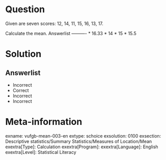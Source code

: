 Question
========
  
Given are seven scores: 12, 14, 11, 15, 16, 13, 17.

Calculate the mean. 
Answerlist
----------
* 16.33
* 14
* 15
* 15.5

Solution
========

Answerlist
----------
* Incorrect
* Correct
* Incorrect
* Incorrect

Meta-information
================
exname: vufgb-mean-003-en
extype: schoice
exsolution: 0100
exsection: Descriptive statistics/Summary Statistics/Measures of Location/Mean
exextra[Type]: Calculation
exextra[Program]: 
exextra[Language]: English
exextra[Level]: Statistical Literacy

